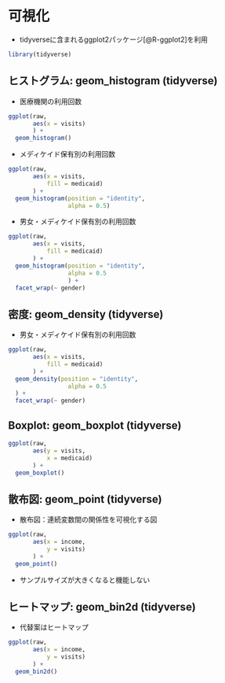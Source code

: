 # 可視化

- tidyverseに含まれるggplot2パッケージ[@R-ggplot2]を利用

```r
library(tidyverse)
```

## ヒストグラム: geom_histogram (tidyverse)

- 医療機関の利用回数

```r
ggplot(raw, 
       aes(x = visits)
       ) +
  geom_histogram()
```

- メディケイド保有別の利用回数

```r
ggplot(raw, 
       aes(x = visits,
           fill = medicaid)
       ) +
  geom_histogram(position = "identity",
                 alpha = 0.5)
```

- 男女・メディケイド保有別の利用回数

```r
ggplot(raw, 
       aes(x = visits,
           fill = medicaid)
       ) +
  geom_histogram(position = "identity",
                 alpha = 0.5
                 ) +
  facet_wrap(~ gender)
```

## 密度: geom_density (tidyverse)

- 男女・メディケイド保有別の利用回数

```r
ggplot(raw, 
       aes(x = visits,
           fill = medicaid)
       ) +
  geom_density(position = "identity",
                 alpha = 0.5
  ) +
  facet_wrap(~ gender)
```

## Boxplot: geom_boxplot (tidyverse)

```r
ggplot(raw,
       aes(y = visits,
           x = medicaid)
       ) +
  geom_boxplot()
```

## 散布図: geom_point (tidyverse)

- 散布図：連続変数間の関係性を可視化する図

```r
ggplot(raw,
       aes(x = income,
           y = visits)
       ) +
  geom_point()
```

- サンプルサイズが大きくなると機能しない


## ヒートマップ: geom_bin2d (tidyverse)

- 代替案はヒートマップ

```r
ggplot(raw,
       aes(x = income,
           y = visits)
       ) +
  geom_bin2d()
```
